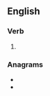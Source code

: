 ==English==

===Verb===
{{head|en|present participle}}

# {{present participle of|delude|lang=en|nocat=1}}

===Anagrams===
* {{l|en|indulged}}
* {{l|en|ungilded}}
